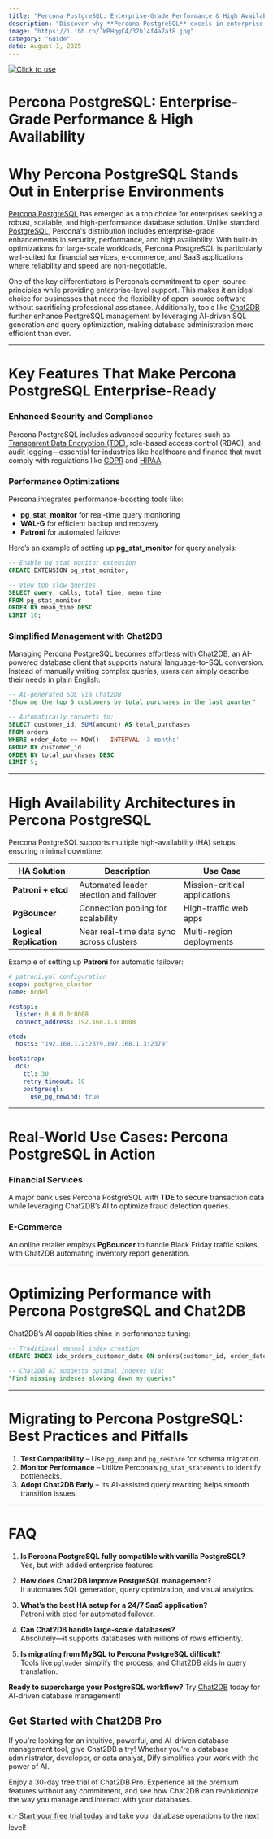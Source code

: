 ```yaml
---
title: "Percona PostgreSQL: Enterprise-Grade Performance & High Availability"
description: "Discover why **Percona PostgreSQL** excels in enterprise environments with enhanced security, performance, and AI-powered tools like Chat2DB for seamless database management. Learn how **Percona PostgreSQL** delivers high availability and scalability for mission-critical applications."
image: "https://i.ibb.co/JWPHqgC4/32b14f4a7af8.jpg"
category: "Guide"
date: August 1, 2025
---
```

[![Click to use](/image/blog/bg/chat2db1.png)](https://app.chat2db.ai/)
# Percona PostgreSQL: Enterprise-Grade Performance & High Availability


<Authors date="August 1, 2025">
  <Author name="Jing" link="https://chat2db.ai" />
</Authors>

# Why Percona PostgreSQL Stands Out in Enterprise Environments  

[Percona PostgreSQL](https://www.percona.com/software/postgresql) has emerged as a top choice for enterprises seeking a robust, scalable, and high-performance database solution. Unlike standard [PostgreSQL](https://www.postgresql.org/), Percona's distribution includes enterprise-grade enhancements in security, performance, and high availability. With built-in optimizations for large-scale workloads, Percona PostgreSQL is particularly well-suited for financial services, e-commerce, and SaaS applications where reliability and speed are non-negotiable.  

One of the key differentiators is Percona’s commitment to open-source principles while providing enterprise-level support. This makes it an ideal choice for businesses that need the flexibility of open-source software without sacrificing professional assistance. Additionally, tools like [Chat2DB](https://chat2db.ai/) further enhance PostgreSQL management by leveraging AI-driven SQL generation and query optimization, making database administration more efficient than ever.  

---

# Key Features That Make Percona PostgreSQL Enterprise-Ready  

### Enhanced Security and Compliance  
Percona PostgreSQL includes advanced security features such as [Transparent Data Encryption (TDE)](https://en.wikipedia.org/wiki/Transparent_data_encryption), role-based access control (RBAC), and audit logging—essential for industries like healthcare and finance that must comply with regulations like [GDPR](https://en.wikipedia.org/wiki/General_Data_Protection_Regulation) and [HIPAA](https://en.wikipedia.org/wiki/HIPAA).  

### Performance Optimizations  
Percona integrates performance-boosting tools like:  
- **pg_stat_monitor** for real-time query monitoring  
- **WAL-G** for efficient backup and recovery  
- **Patroni** for automated failover  

Here’s an example of setting up **pg_stat_monitor** for query analysis:  

```sql
-- Enable pg_stat_monitor extension  
CREATE EXTENSION pg_stat_monitor;  

-- View top slow queries  
SELECT query, calls, total_time, mean_time  
FROM pg_stat_monitor  
ORDER BY mean_time DESC  
LIMIT 10;  
```

### Simplified Management with Chat2DB  
Managing Percona PostgreSQL becomes effortless with [Chat2DB](https://chat2db.ai/), an AI-powered database client that supports natural language-to-SQL conversion. Instead of manually writing complex queries, users can simply describe their needs in plain English:  

```sql
-- AI-generated SQL via Chat2DB  
"Show me the top 5 customers by total purchases in the last quarter"  

-- Automatically converts to:  
SELECT customer_id, SUM(amount) AS total_purchases  
FROM orders  
WHERE order_date >= NOW() - INTERVAL '3 months'  
GROUP BY customer_id  
ORDER BY total_purchases DESC  
LIMIT 5;  
```

---

# High Availability Architectures in Percona PostgreSQL  

Percona PostgreSQL supports multiple high-availability (HA) setups, ensuring minimal downtime:  

| **HA Solution**       | **Description**                                   | **Use Case**                     |  
|-----------------------|--------------------------------------------------|----------------------------------|  
| **Patroni + etcd**    | Automated leader election and failover           | Mission-critical applications    |  
| **PgBouncer**         | Connection pooling for scalability               | High-traffic web apps            |  
| **Logical Replication** | Near real-time data sync across clusters       | Multi-region deployments         |  

Example of setting up **Patroni** for automatic failover:  

```yaml
# patroni.yml configuration  
scope: postgres_cluster  
name: node1  

restapi:  
  listen: 0.0.0.0:8008  
  connect_address: 192.168.1.1:8008  

etcd:  
  hosts: "192.168.1.2:2379,192.168.1.3:2379"  

bootstrap:  
  dcs:  
    ttl: 30  
    retry_timeout: 10  
    postgresql:  
      use_pg_rewind: true  
```

---

# Real-World Use Cases: Percona PostgreSQL in Action  

### Financial Services  
A major bank uses Percona PostgreSQL with **TDE** to secure transaction data while leveraging Chat2DB’s AI to optimize fraud detection queries.  

### E-Commerce  
An online retailer employs **PgBouncer** to handle Black Friday traffic spikes, with Chat2DB automating inventory report generation.  

---

# Optimizing Performance with Percona PostgreSQL and Chat2DB  

Chat2DB’s AI capabilities shine in performance tuning:  

```sql
-- Traditional manual index creation  
CREATE INDEX idx_orders_customer_date ON orders(customer_id, order_date);  

-- Chat2DB AI suggests optimal indexes via:  
"Find missing indexes slowing down my queries"  
```

---

# Migrating to Percona PostgreSQL: Best Practices and Pitfalls  

1. **Test Compatibility** – Use `pg_dump` and `pg_restore` for schema migration.  
2. **Monitor Performance** – Utilize Percona’s `pg_stat_statements` to identify bottlenecks.  
3. **Adopt Chat2DB Early** – Its AI-assisted query rewriting helps smooth transition issues.  

---

# FAQ  

1. **Is Percona PostgreSQL fully compatible with vanilla PostgreSQL?**  
   Yes, but with added enterprise features.  

2. **How does Chat2DB improve PostgreSQL management?**  
   It automates SQL generation, query optimization, and visual analytics.  

3. **What’s the best HA setup for a 24/7 SaaS application?**  
   Patroni with etcd for automated failover.  

4. **Can Chat2DB handle large-scale databases?**  
   Absolutely—it supports databases with millions of rows efficiently.  

5. **Is migrating from MySQL to Percona PostgreSQL difficult?**  
   Tools like `pgloader` simplify the process, and Chat2DB aids in query translation.  

**Ready to supercharge your PostgreSQL workflow?** Try [Chat2DB](https://chat2db.ai/) today for AI-driven database management!

## Get Started with Chat2DB Pro

If you're looking for an intuitive, powerful, and AI-driven database management tool, give Chat2DB a try! Whether you're a database administrator, developer, or data analyst, Dify simplifies your work with the power of AI.

Enjoy a 30-day free trial of Chat2DB Pro. Experience all the premium features without any commitment, and see how Chat2DB can revolutionize the way you manage and interact with your databases.

👉 [Start your free trial today](https://chat2db.ai/pricing) and take your database operations to the next level!